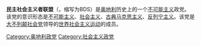 {{Unreferenced|time=2017-02-06T06:49:14+00:00}}
{{Expand|time=2017-02-06T06:49:14+00:00}}
'''民主社会主义者联盟'''（{{lang-de|Bund Demokratischer Sozialisten}}，缩写为BDS）是[[奥地利|奥地利]]历史上的一个[[不可能主义|不可能主义]]政党。该党的意识形态是[[不可能主义|不可能主义]]、[[社会主义|社会主义]]、[[古典马克思主义|古典马克思主义]]、[[反列宁主义|反列宁主义]]。该党是[[大不列颠社会党|大不列颠社会党]]领导的[[世界社会主义运动|世界社会主义运动]]的成员。

[[Category:奥地利政党|Category:奥地利政党]]
[[Category:社会主义政党|Category:社会主义政党]]